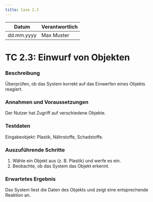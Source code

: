 ```yaml
---
title: Case 2.3
---
```


| Datum       | Verantwortlich |
|-------------|----------------|
| dd.mm.yyyy  | Max Muster     |

# TC 2.3: Einwurf von Objekten

### Beschreibung
Überprüfen, ob das System korrekt auf das Einwerfen eines Objekts reagiert.

### Annahmen und Voraussetzungen
Der Nutzer hat Zugriff auf verschiedene Objekte.

### Testdaten
Eingabeobjekt: Plastik, Nährstoffe, Schadstoffe.

### Auszuführende Schritte
1. Wähle ein Objekt aus (z. B. Plastik) und werfe es ein.
2. Beobachte, ob das System das Objekt erkennt.

### Erwartetes Ergebnis
Das System liest die Daten des Objekts und zeigt eine entsprechende Reaktion an.